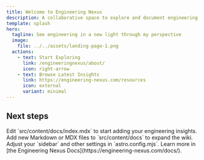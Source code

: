 ```yaml
---
title: Welcome to Engineering Nexus
description: A collaborative space to explore and document engineering knowledge.
template: splash
hero:
  tagline: See engineering in a new light through my perspective
  image:
    file: ../../assets/landing-page-1.png
  actions:
    - text: Start Exploring
      link: /engineeringnexus/about/
      icon: right-arrow
    - text: Browse Latest Insights
      link: https://engineering-nexus.com/resources
      icon: external
      variant: minimal
---
```



## Next steps

<CardGrid stagger>
	<Card title="Update your knowledge base" icon="pencil">
		Edit `src/content/docs/index.mdx` to start adding your engineering insights.
	</Card>
	<Card title="Contribute new ideas" icon="add-document">
		Add new Markdown or MDX files to `src/content/docs` to expand the wiki.
	</Card>
	<Card title="Customize your site" icon="setting">
		Adjust your `sidebar` and other settings in `astro.config.mjs`.
	</Card>
	<Card title="Read the Docs" icon="open-book">
		Learn more in [the Engineering Nexus Docs](https://engineering-nexus.com/docs/).
	</Card>
</CardGrid>

